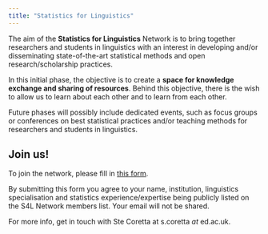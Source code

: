 ```yaml
---
title: "Statistics for Linguistics"
---
```


The aim of the **Statistics for Linguistics** Network is to bring together researchers and students in linguistics with an interest in developing and/or disseminating state-of-the-art statistical methods and open research/scholarship practices.

In this initial phase, the objective is to create a **space for knowledge exchange and sharing of resources**. Behind this objective, there is the wish to allow us to learn about each other and to learn from each other.

Future phases will possibly include dedicated events, such as focus groups or conferences on best statistical practices and/or teaching methods for researchers and students in linguistics.

## Join us!

To join the network, please fill in [this form](https://forms.gle/yuK4oEbXy6scn3Ye7).

By submitting this form you agree to your name, institution, linguistics specialisation and statistics experience/expertise being publicly listed on the S4L Network members list. Your email will not be shared.

For more info, get in touch with Ste Coretta at s.coretta *at* ed.ac.uk.